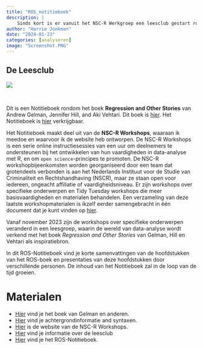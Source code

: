 ```yaml
---
title: "ROS_notitieboek"
description: |
    Sinds kort is er vanuit het NSC-R Werkgroep een leesclub gestart rondom het boek *Regression and Other Stories* van Gelman, Hill en Vehtari. Ter ondersteuning van deze leesclub is dit Notitieboek gemaakt. In dit Notitieboek vind je korte samenvattingen van de hoofdstukken van het ROS-boek en presentaties van deze hoofdstukken door verschillende personen. De inhoud van het Notitieboek zal in de loop van de tijd groeien.  
author: "Harrie Jonkman"
date: "2024-01-23"
categories: [analyseren]
image: "Screenshot.PNG"
---
```



## De Leesclub


![](Screenshot.PNG)

<br>

Dit is een Notitieboek rondom het boek **Regression and Other Stories** van Andrew Gelman, Jennifer Hill, and Aki Vehtari. Dit boek is [hier](https://avehtari.github.io/ROS-Examples/). Het Notitieboek is [hier](https://github.com/Jonkman1/Regression_reading_club_NSCR) verkrijgbaar. 

Het Notitieboek maakt deel uit van de **NSC-R Workshops**, waaraan ik meedoe en waarvoor ik de website heb ontworpen. De NSC-R Workshops is een serie online instructiesessies van een uur om deelnemers te ondersteunen bij het ontwikkelen van hun vaardigheden in data-analyse met R, en om `open science`-principes te promoten. De NSC-R workshopbijeenkomsten worden georganiseerd door een team dat grotendeels verbonden is aan het Nederlands Instituut voor de Studie van Criminaliteit en Rechtshandhaving (NSCR), maar ze staan open voor iedereen, ongeacht affiliatie of vaardigheidsniveau. Er zijn workshops over specifieke onderwerpen en Tidy Tuesday workshops die meer basisvaardigheden en materialen behandelen. Een verzameling van deze laatste workshopmaterialen is ikzelf eerder samengebracht in één document dat je kunt vinden op [hier](https://ttbook.netlify.app/).

Vanaf november 2023 zijn de workshops over specifieke onderwerpen veranderd in een leesgroep, waarin de wereld van data-analyse wordt verkend met het boek *Regression and Other Stories* van Gelman, Hill en Vehtari als inspiratiebron.

In dit ROS-Notitieboek vind je korte samenvattingen van de hoofdstukken van het ROS-boek en presentaties van deze hoofdstukken door verschillende personen. De inhoud van het Notitieboek zal in de loop van de tijd groeien. 

# Materialen
- [Hier](https://users.aalto.fi/~ave/ROS.pdf) vind je het boek van Gelman en anderen.
- [Hier](https://avehtari.github.io/ROS-Examples/examples.html) vind je achtergrondinformatie and syntaxen.
- [Hier](https://nscrweb.netlify.app/blog) is de website van de NSC-R Workshops.
- [Hier](https://nscrweb.netlify.app/posts/2024-01-23-nsc-r-workshop-ros/) vind je informatie over de leesclub
- [Hier](https://rosnotebook.netlify.app/) vind je het ROS-Notitieboek.


